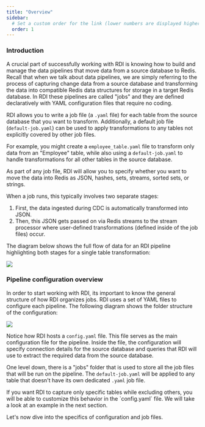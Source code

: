 ```yaml
---
title: "Overview"
sidebar:
  # Set a custom order for the link (lower numbers are displayed higher up)
  order: 1
---
```



### Introduction

A crucial part of successfully working with RDI is knowing how to build and manage the data pipelines that move data from a source database to Redis. Recall that when we talk about data pipelines, we are simply referring to the process of capturing change data from a source database and transforming the data into compatible Redis data structures for storage in a target Redis database. In RDI these pipelines are called "jobs" and they are defined declaratively with YAML configuration files that require no coding.

RDI allows you to write a job file (a `.yaml` file) for each table from the source database that you want to transform. Additionally, a default job file (`default-job.yaml`) can be used to apply transformations to any tables not explicitly covered by other job files.

For example, you might create a `employee_table.yaml` file to transform only data from an "Employee" table, while also using a `default-job.yaml` to handle transformations for all other tables in the source database.

As part of any job file, RDI will allow you to specify whether you want to move the data into Redis as JSON, hashes, sets, streams, sorted sets, or strings.

When a job runs, this typically involves two separate stages:
<Steps>
1. First, the data ingested during CDC is automatically transformed into JSON.
2. Then, this JSON gets passed on via Redis streams to the stream processor where user-defined transformations (defined inside of the job files) occur.
</Steps>

The diagram below shows the full flow of data for an RDI pipeline highlighting both stages for a single table transformation:

<img class="image-center" src="/doc/assets/pipeline-overview.svg"/>


### Pipeline configuration overview

In order to start working with RDI, its important to know the general structure of how RDI organizes jobs. RDI uses a set of YAML files to configure each pipeline. The following diagram shows the folder structure of the configuration:

<img class="image-center" src="/doc/assets/ingest-config-folders.svg"/>

Notice how RDI hosts a `config.yaml` file. This file serves as the main configuration file for the pipeline. Inside the file, the configuration will specify connection details for the source database and queries that RDI will use to extract the required data from the source database.

One level down, there is a "jobs" folder that is used to store all the job files that will be run on the pipeline. The `default-job.yaml` will be applied to any table that doesn't have its own dedicated `.yaml` job file.

<Aside>
If you want RDI to capture only specific tables while excluding others, you will be able to customize this behavior in the `config.yaml` file. We will take a look at an example in the next section.
</Aside>

Let's now dive into the specifics of configuration and job files. 